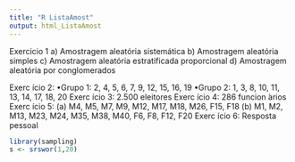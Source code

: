 ```yaml
---
title: "R ListaAmost"
output: html_ListaAmost
---
```

Exercicio 1
a) Amostragem aleatória sistemática
b) Amostragem aleatória simples
c) Amostragem aleatória estratificada proporcional
d) Amostragem aleatória por conglomerados

Exerc ́ıcio 2:
•Grupo 1: 2, 4, 5, 6, 7, 9, 12, 15, 16, 19
•Grupo 2: 1, 3, 8, 10, 11, 13, 14, 17, 18, 20
Exerc ́ıcio 3: 2.500 eleitores
Exerc ́ıcio 4: 286 funcion ́arios
Exerc ́ıcio 5:
(a) M4, M5, M7, M9, M12, M17, M18, M26, F15, F18
(b) M1, M2, M13, M23, M24, M35, M38, M40, F6, F8, F12, F20
Exerc ́ıcio 6: Resposta pessoal

```r

library(sampling)
s <- srswor(1,20)
```


